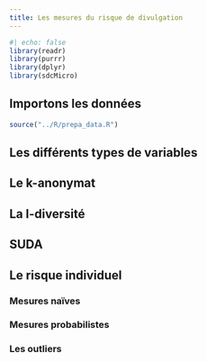 ```yaml
---
title: Les mesures du risque de divulgation
---
```



```r
#| echo: false
library(readr)
library(purrr)
library(dplyr)
library(sdcMicro)
```

## Importons les données

```r
source("../R/prepa_data.R")
```


## Les différents types de variables


## Le k-anonymat


## La l-diversité


## SUDA


## Le risque individuel 


### Mesures naïves


### Mesures probabilistes


### Les outliers







